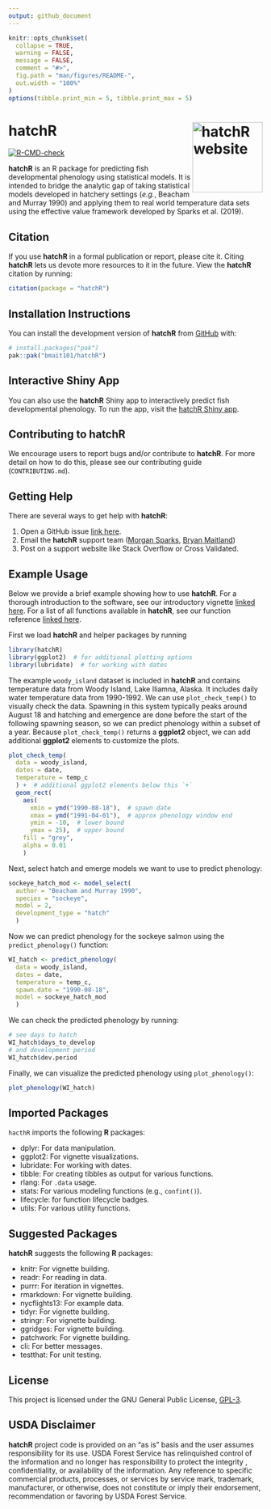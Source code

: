 ```yaml
---
output: github_document
---
```


<!-- README.md is generated from README.Rmd. Please edit that file -->

```r
knitr::opts_chunk$set(
  collapse = TRUE,
  warning = FALSE,
  message = FALSE,
  comment = "#>",
  fig.path = "man/figures/README-",
  out.width = "100%"
)
options(tibble.print_min = 5, tibble.print_max = 5)
```

# hatchR <a href="https://bmait101.github.io/hatchR/"><img src="man/figures/logo.png" align="right" height="139" alt="hatchR website" /></a>


<!-- badges: start -->
[![R-CMD-check](https://github.com/bmait101/hatchR/actions/workflows/R-CMD-check.yaml/badge.svg)](https://github.com/bmait101/hatchR/actions/workflows/R-CMD-check.yaml)
<!-- badges: end -->

**hatchR** is an R package for predicting fish developmental phenology using statistical models. It is intended to bridge the analytic gap of taking statistical models developed in hatchery settings (*e.g.*, Beacham and Murray 1990) and applying them to real world temperature data sets using the effective value framework developed by Sparks et al. (2019).

## Citation

If you use **hatchR** in a formal publication or report, please cite it. Citing **hatchR** lets us devote more resources to it in the future. View the **hatchR** citation by running:

```r
citation(package = "hatchR")
```

## Installation Instructions

You can install the development version of **hatchR** from [GitHub](https://github.com/) with:

```r
# install.packages("pak")
pak::pak("bmait101/hatchR")
```

## Interactive Shiny App

You can also use the **hatchR** Shiny app to interactively predict fish developmental phenology. To run the app, visit the [hatchR Shiny app](https://elifelts.shinyapps.io/hatchR_demo/).

## Contributing to **hatchR**

We encourage users to report bugs and/or contribute to **hatchR**. For more detail on how to do this, please see our contributing guide (`CONTRIBUTING.md`).

## Getting Help

There are several ways to get help with **hatchR**:

1.  Open a GitHub issue [link here](https://github.com/bmait101/hatchR/issues).
2.  Email the **hatchR** support team ([Morgan Sparks](morgan.sparks@usda.gov), [Bryan Maitland](bryan.maitland@usda.gov))
3.  Post on a support website like Stack Overflow or Cross Validated.

## Example Usage

Below we provide a brief example showing how to use **hatchR**. For a thorough introduction to the software, see our introductory vignette [linked here](https://bmait101.github.io/hatchR/articles/Introduction.html). For a list of all functions available in **hatchR**, see our function reference [linked here](https://bmait101.github.io/hatchR/reference/index.html).

First we load **hatchR** and helper packages by running

```r
library(hatchR)
library(ggplot2)  # for additional plotting options
library(lubridate)  # for working with dates
```

The example `woody_island` dataset is included in **hatchR** and contains temperature data from Woody Island, Lake Iliamna, Alaska. It includes daily water temperature data from 1990-1992. We can use `plot_check_temp()` to visually check the data. Spawning in this system typically peaks around August 18 and hatching and emergence are done before the start of the following spawning season, so we can predict phenology within a subset of a year. Because `plot_check_temp()` returns a **ggplot2** object, we can add additional **ggplot2** elements to customize the plots.

```r
plot_check_temp(
  data = woody_island,
  dates = date, 
  temperature = temp_c
  ) +  # additional ggplot2 elements below this `+`
  geom_rect(
    aes(
      xmin = ymd("1990-08-18"),  # spawn date
      xmax = ymd("1991-04-01"),  # approx phenology window end
      ymin = -10,  # lower bound
      ymax = 25),  # upper bound
    fill = "grey",
    alpha = 0.01
    ) 
```

Next, select hatch and emerge models we want to use to predict phenology:

```r
sockeye_hatch_mod <- model_select(
  author = "Beacham and Murray 1990", 
  species = "sockeye", 
  model = 2, 
  development_type = "hatch"
  )
```

Now we can predict phenology for the sockeye salmon using the `predict_phenology()` function:

```r
WI_hatch <- predict_phenology(
  data = woody_island,
  dates = date,
  temperature = temp_c,
  spawn.date = "1990-08-18",
  model = sockeye_hatch_mod
  )
```

We can check the predicted phenology by running:

```r
# see days to hatch
WI_hatch$days_to_develop
# and development period
WI_hatch$dev.period
```

Finally, we can visualize the predicted phenology using `plot_phenology()`:

```r
plot_phenology(WI_hatch)
```

## Imported Packages

`hacthR` imports the following **R** packages:

-   dplyr: For data manipulation.
-   ggplot2: For vignette visualizations.
-   lubridate: For working with dates.
-   tibble: For creating tibbles as output for various functions.
-   rlang: For `.data` usage.
-   stats: For various modeling functions (e.g., `confint()`).
-   lifecycle: for function lifecycle badges.
-   utils: For various utility functions.

## Suggested Packages

**hatchR** suggests the following **R** packages:

-   knitr: For vignette building.
-   readr: For reading in data.
-   purrr: For iteration in vignettes.
-   rmarkdown: For vignette building.
-   nycflights13: For example data.
-   tidyr: For vignette building.
-   stringr: For vignette building.
-   ggridges: For vignette building.
-   patchwork: For vignette building.
-   cli: For better messages.
-   testthat: For unit testing.

## License

This project is licensed under the GNU General Public License, [GPL-3](https://cran.r-project.org/web/licenses/GPL-3).

## USDA Disclaimer

**hatchR** project code is provided on an "as is" basis and the user assumes responsibility for its use. USDA Forest Service has relinquished control of the information and no longer has responsibility to protect the integrity , confidentiality, or availability of the information. Any reference to specific commercial products, processes, or services by service mark, trademark, manufacturer, or otherwise, does not constitute or imply their endorsement, recommendation or favoring by USDA Forest Service.
